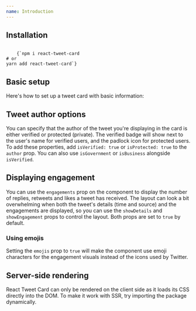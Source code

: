 ```yaml
---
name: Introduction
---
```



<ThemeHandler />

## Installation

<Code className="bash">
    {`npm i react-tweet-card
# or
yarn add react-tweet-card`}
</Code>

## Basic setup

Here's how to set up a tweet card with basic information:

<Playground>
    <Container>
        <TweetCard
            author={{ 
                name: 'randy', 
                username: 'randyfactory', 
                image: 'https://pbs.twimg.com/profile_images/1382083582752096262/xrx0PO8Z_400x400.jpg' 
            }}
            tweet={
                `how was “philosopher” ever a job lmao like was socrates sippin wine on a balcony somewhere drunkenly slurring shit like “to find urself, think for urself” with a crowd cheering underneath him like fuck yes socrates another banger this man will not miss`
            }
            time={new Date(2021, 2, 2, 21, 3)}
            source="Twitter for iPhone"
            permalink="https://twitter.com/randyfactory/status/1366841622495961091" // optional
            fitInsideContainer
        />
    </Container>
</Playground>

## Tweet author options

You can specify that the author of the tweet you're displaying in the card is either verified or protected (private). 
The verified badge will show next to the user's name for verified users, and the padlock icon for protected users.
To add these properties, add `isVerified: true` or `isProtected: true` to the `author` prop.
You can also use `isGovernment` or `isBusiness` alongside `isVerified`.

<Playground>
    <Container>
        <TweetCard
            author={{
                name: 'hatsune mitski (zeph)',
                username: 'zephanijong',
                image: 'https://pbs.twimg.com/profile_images/1605512789107286016/keR9YPE2_400x400.jpg',
                isVerified: true // try replacing this with "isProtected" 
            }} 
            tweet={`if she's your girl why does she follow me on spotify`}
            time={new Date(2022, 9, 10, 0, 52)}
            source="Twitter for iPhone"
            permalink="https://twitter.com/zephanijong/status/1579243456869781505"
            fitInsideContainer
        />
    </Container>
</Playground>

## Displaying engagement

You can use the `engagements` prop on the component to display the number of replies, retweets and likes a tweet has received. 
The layout can look a bit overwhelming when both the tweet's details (time and source) and the engagements are displayed, so you can use the `showDetails` and `showEngagement` props to control the layout. 
Both props are set to `true` by default.

### Using emojis

Setting the `emojis` prop to `true` will make the component use emoji characters for the engagement visuals instead of the icons used by Twitter.

<Playground>
    <Container>
        <TweetCard
            engagement={{
                replies: 206,
                retweets: 17600,
                likes: 128200
            }}
            emojis={false} // try setting this to true 👀
            showDetails={false} // try setting this to true 😬
            author={{ 
                name: 'Ethan Hardy', 
                username: 'ethanhardy', 
                image: 'https://pbs.twimg.com/profile_images/1579548555131424775/PgoOLvU7_400x400.jpg',
            }}
            tweet={
                `You say that it's fucked that gingerbread men live in gingerbread houses, but to a gingerbread person, gingerbread is as inscrutable and fundamental as carbon. The people and homes are no more alike than humans are to diamonds. Only we, their gods and creators, can see the horror`
            }
            time={new Date(2021, 11, 21, 14, 6)}
            source="Twitter for iPhone"
            permalink="https://twitter.com/ethanhardy/status/1473278732676837382"
            fitInsideContainer
        />
    </Container>
</Playground>

## Server-side rendering

React Tweet Card can only be rendered on the client side as it loads its CSS directly into the DOM. To make it work with SSR, try importing the package dynamically.